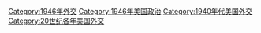 [[Category:1946年外交|Category:1946年外交]]
[[Category:1946年美国政治|Category:1946年美国政治]]
[[Category:1940年代美国外交|Category:1940年代美国外交]]
[[Category:20世纪各年美国外交|Category:20世纪各年美国外交]]